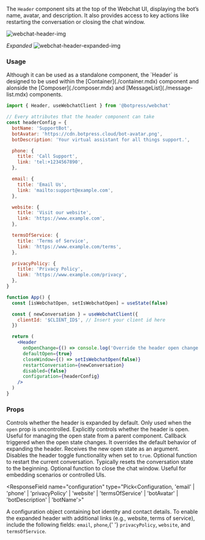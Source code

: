 The `Header` component sits at the top of the Webchat UI, displaying the bot’s name, avatar, and description.
It also provides access to key actions like restarting the conversation or closing the chat window.

![webchat-header-img](../../assets/webchat-components_component-library_header.png)

_Expanded_
![webchat-header-expanded-img](../../assets/webchat-components_component-library_header-expanded.png)

### Usage

<Note>
  Although it can be used as a standalone component, the `Header` is designed to be used within the
  [Container](./container.mdx) component and alonside the [Composer](./composer.mdx) and
  [MessageList](./message-list.mdx) components.
</Note>

```jsx
import { Header, useWebchatClient } from '@botpress/webchat'

// Every attributes that the header component can take
const headerConfig = {
  botName: 'SupportBot',
  botAvatar: 'https://cdn.botpress.cloud/bot-avatar.png',
  botDescription: 'Your virtual assistant for all things support.',

  phone: {
    title: 'Call Support',
    link: 'tel:+1234567890',
  },

  email: {
    title: 'Email Us',
    link: 'mailto:support@example.com',
  },

  website: {
    title: 'Visit our website',
    link: 'https://www.example.com',
  },

  termsOfService: {
    title: 'Terms of Service',
    link: 'https://www.example.com/terms',
  },

  privacyPolicy: {
    title: 'Privacy Policy',
    link: 'https://www.example.com/privacy',
  },
}

function App() {
  const [isWebchatOpen, setIsWebchatOpen] = useState(false)

  const { newConversation } = useWebchatClient({
    clientId: '$CLIENT_ID$', // Insert your client id here
  })

  return (
    <Header
      onOpenChange={() => console.log('Override the header open change')}
      defaultOpen={true}
      closeWindow={() => setIsWebchatOpen(false)}
      restartConversation={newConversation}
      disabled={false}
      configuration={headerConfig}
    />
  )
}
```

### Props

<ResponseField name="defaultOpen" type="boolean">
  Controls whether the header is expanded by default. Only used when the <code>open</code> prop is uncontrolled.
</ResponseField>

<ResponseField name="open" type="boolean">
  Explicitly controls whether the header is open. Useful for managing the open state from a parent component.
</ResponseField>

<ResponseField name="onOpenChange" type="(open: boolean) => void">
  Callback triggered when the open state changes. It overrides the default behavior of expanding the header. Receives
  the new open state as an argument.
</ResponseField>

<ResponseField name="disabled" type="boolean">
  Disables the header toggle functionality when set to <code>true</code>.
</ResponseField>

<ResponseField name="restartConversation" type="() => void">
  Optional function to restart the current conversation. Typically resets the conversation state to the beginning.
</ResponseField>

<ResponseField name="closeWindow" type="() => void">
  Optional function to close the chat window. Useful for embedding scenarios or controlled UIs.
</ResponseField>

<ResponseField
  name="configuration"
  type="Pick&lt;Configuration, 'email' | 'phone' | 'privacyPolicy' | 'website' | 'termsOfService' | 'botAvatar' | 'botDescription' | 'botName'&gt;"
>
  A configuration object containing bot identity and contact details. To enable the expanded header with additional
  links (e.g., website, terms of service), include the following fields: <code>email</code>, <code>phone</code>,{' '}
  <code>privacyPolicy</code>, <code>website</code>, and <code>termsOfService</code>.
</ResponseField>
